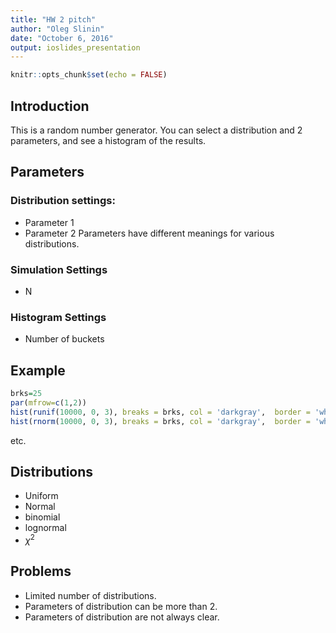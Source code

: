 ---
title: "HW 2 pitch"
author: "Oleg Slinin"
date: "October 6, 2016"
output: ioslides_presentation
---

```{r setup, include=FALSE}
knitr::opts_chunk$set(echo = FALSE)
```

## Introduction

This is a random number generator.  You can select a distribution and 2 parameters, and see a histogram of the results.

## Parameters

### Distribution settings:
- Parameter 1
- Parameter 2
Parameters have different meanings for various distributions.

### Simulation Settings
- N

### Histogram Settings
- Number of buckets

## Example

```{r , echo = F}
brks=25
par(mfrow=c(1,2))
hist(runif(10000, 0, 3), breaks = brks, col = 'darkgray',  border = 'white', main="uniform[0,3]")
hist(rnorm(10000, 0, 3), breaks = brks, col = 'darkgray',  border = 'white', main="normal(0,3)")
```

etc.

## Distributions

- Uniform
- Normal
- binomial
- lognormal
- $\chi^2$

## Problems


- Limited number of distributions.  
- Parameters of distribution can be more than 2.
- Parameters of distribution are not always clear.


